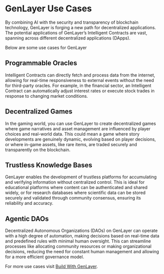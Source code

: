 # GenLayer Use Cases

By combining AI with the security and transparency of blockchain technology, GenLayer is forging a new path for decentralized applications. The potential applications of GenLayer’s Intelligent Contracts are vast, spanning across different decentralized applications (DApps). 

Below are some use cases for GenLayer

## Programmable Oracles

Intelligent Contracts can directly fetch and process data from the internet, allowing for real-time responsiveness to external events without the need for third-party oracles. For example, in the financial sector, an Intelligent Contract can automatically adjust interest rates or execute stock trades in response to changing market conditions.

## Decentralized Games

In the gaming world, you can use GenLayer to create decentralized games where game narratives and asset management are influenced by player choices and real-world data. This could mean a game where story developments are genuinely dynamic, evolving based on player decisions, or where in-game assets, like rare items, are traded securely and transparently on the blockchain.

## Trustless Knowledge Bases

GenLayer enables the development of trustless platforms for accumulating and verifying information without centralized control. This is ideal for educational platforms where content can be authenticated and shared widely, or for research databases where scientific data can be stored securely and validated through community consensus, ensuring its reliability and accuracy.

## Agentic DAOs

Decentralized Autonomous Organizations (DAOs) on GenLayer can operate with a high degree of automation, making decisions based on real-time data and predefined rules with minimal human oversight. This can streamline processes like allocating community resources or making organizational decisions, reducing the need for constant human management and allowing for a more efficient governance model.

For more use cases visit [Build With GenLayer](https://docs.genlayer.com/ideas).

